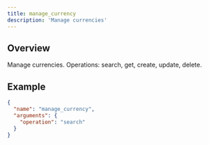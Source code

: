 ```yaml
---
title: manage_currency
description: 'Manage currencies'
---
```


## Overview

Manage currencies. Operations: search, get, create, update, delete.

## Example

```json
{
  "name": "manage_currency",
  "arguments": {
    "operation": "search"
  }
}
```
